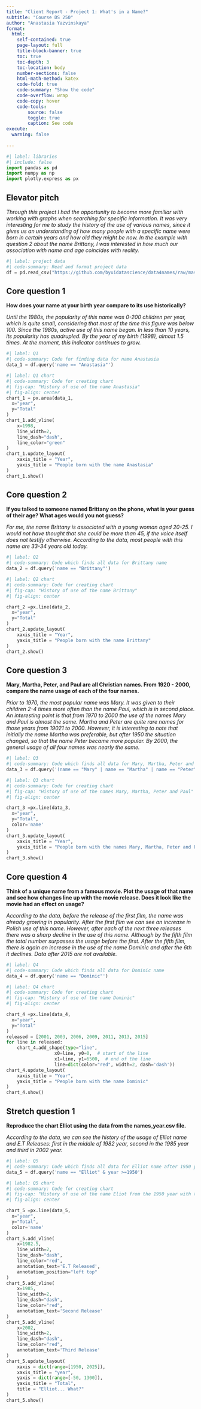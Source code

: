 ```yaml
---
title: "Client Report - Project 1: What's in a Name?"
subtitle: "Course DS 250"
author: "Anastasia Yazvinskaya"
format:
  html:
    self-contained: true
    page-layout: full
    title-block-banner: true
    toc: true
    toc-depth: 3
    toc-location: body
    number-sections: false
    html-math-method: katex
    code-fold: true
    code-summary: "Show the code"
    code-overflow: wrap
    code-copy: hover
    code-tools:
        source: false
        toggle: true
        caption: See code
execute: 
  warning: false
    
---
```


```python
#| label: libraries
#| include: false
import pandas as pd
import numpy as np
import plotly.express as px
```


## Elevator pitch

_Through this project I had the opportunity to become more familiar with working with graphs when searching for specific information. It was very interesting for me to study the history of the use of various names, since it gives us an understanding of how many people with a specific name were born in certain years and how old they might be now. In the example with question 2 about the name Brittany, I was interested in how much our association with name and age coincides with reality._

```python
#| label: project data
#| code-summary: Read and format project data
df = pd.read_csv("https://github.com/byuidatascience/data4names/raw/master/data-raw/names_year/names_year.csv")
```

## Core question 1

__How does your name at your birth year compare to its use historically?__

_Until the 1980s, the popularity of this name was 0-200 children per year, which is quite small, considering that most of the time this figure was below 100. Since the 1980s, active use of this name began. In less than 10 years, its popularity has quadrupled. By the year of my birth (1998), almost 1.5 times. At the moment, this indicator continues to grow._

```python
#| label: Q1
#| code-summary: Code for finding data for name Anastasia
data_1 = df.query('name == "Anastasia"')

```

```python
#| label: Q1 chart
#| code-summary: Code for creating chart
#| fig-cap: "History of use of the name Anastasia"
#| fig-align: center
chart_1 = px.area(data_1,
  x="year",
  y="Total"
)
chart_1.add_vline(
    x=1998, 
    line_width=2, 
    line_dash="dash", 
    line_color="green"
)
chart_1.update_layout(
    xaxis_title = "Year",
    yaxis_title = "People born with the name Anastasia"
)
chart_1.show()
```

## Core question 2

__If you talked to someone named Brittany on the phone, what is your guess of their age? What ages would you not guess?__

_For me, the name Brittany is associated with a young woman aged 20-25. I would not have thought that she could be more than 45, if the voice itself does not testify otherwise. According to the data, most people with this name are 33-34 years old today._

```python
#| label: Q2
#| code-summary: Code which finds all data for Brittany name
data_2 = df.query('name == "Brittany"')

```

```python
#| label: Q2 chart
#| code-summary: Code for creating chart
#| fig-cap: "History of use of the name Brittany"
#| fig-align: center

chart_2 =px.line(data_2,
  x="year",
  y="Total"
)
chart_2.update_layout(
    xaxis_title = "Year",
    yaxis_title = "People born with the name Brittany"
)
chart_2.show()
```

## Core question 3

__Mary, Martha, Peter, and Paul are all Christian names. From 1920 - 2000, compare the name usage of each of the four names.__

_Prior to 1970, the most popular name was Mary. It was given to their children 2-4 times more often than the name Paul, which is in second place. An interesting point is that from 1970 to 2000 the use of the names Mary and Paul is almost the same. Martha and Peter are quite rare names for those years from 19021 to 2000. However, it is interesting to note that initially the name Martha was preferable, but after 1950 the situation changed, so that the name Peter became more popular. By 2000, the general usage of all four names was nearly the same._

```python
#| label: Q3
#| code-summary: Code which finds all data for Mary, Martha, Peter and Paul names between 1920-2000 years
data_3 = df.query('(name == "Mary" | name == "Martha" | name == "Peter" | name == "Paul") & year >=1920 & year <=2000')

```

```python
#| label: Q3 chart
#| code-summary: Code for creating chart
#| fig-cap: "History of use of the names Mary, Martha, Peter and Paul"
#| fig-align: center

chart_3 =px.line(data_3,
  x="year",
  y="Total",
  color='name'
)
chart_3.update_layout(
    xaxis_title = "Year",
    yaxis_title = "People born with the names Mary, Martha, Peter and Paul"
)
chart_3.show()
```

## Core question 4

__Think of a unique name from a famous movie. Plot the usage of that name and see how changes line up with the movie release. Does it look like the movie had an effect on usage?__

_According to the data, before the release of the first film, the name was already growing in popularity. After the first film we can see an increase in Polish use of this name. However, after each of the next three releases there was a sharp decline in the use of this name. Although by the fifth film the total number surpasses the usage before the first. After the fifth film, there is again an increase in the use of the name Dominic and after the 6th it declines. Data after 2015 are not available._

```python
#| label: Q4
#| code-summary: Code which finds all data for Dominic name
data_4 = df.query('name == "Dominic"')

```

```python
#| label: Q4 chart
#| code-summary: Code for creating chart
#| fig-cap: "History of use of the name Dominic"
#| fig-align: center

chart_4 =px.line(data_4,
  x="year",
  y="Total"
)
released = [2001, 2003, 2006, 2009, 2011, 2013, 2015]
for line in released:
    chart_4.add_shape(type="line",
                  x0=line, y0=0,  # start of the line
                  x1=line, y1=6500,  # end of the line
                  line=dict(color="red", width=2, dash='dash'))
chart_4.update_layout(
    xaxis_title = "Year",
    yaxis_title = "People born with the name Dominic"
)
chart_4.show()
```

## Stretch question 1

__Reproduce the chart Elliot using the data from the names_year.csv file.__

_According to the data, we can see the history of the usage of Elliot name and E.T Releases: first in the middle of 1982 year, second in the 1985 year and third in 2002 year._

```python
#| label: Q5
#| code-summary: Code which finds all data for Elliot name after 1950 year
data_5 = df.query('name == "Elliot" & year >=1950')
```

```python
#| label: Q5 chart
#| code-summary: Code for creating chart
#| fig-cap: "History of use of the name Eliot from the 1950 year with tree releases"
#| fig-align: center

chart_5 =px.line(data_5,
  x="year",
  y="Total",
  color='name'
)
chart_5.add_vline(
    x=1982.5, 
    line_width=2, 
    line_dash="dash", 
    line_color="red", 
    annotation_text='E.T Released',
    annotation_position="left top"
)
chart_5.add_vline(
    x=1985, 
    line_width=2, 
    line_dash="dash", 
    line_color="red", 
    annotation_text='Second Release'
)
chart_5.add_vline(
    x=2002, 
    line_width=2, 
    line_dash="dash", 
    line_color="red", 
    annotation_text='Third Release'
)
chart_5.update_layout(
    xaxis = dict(range=[1950, 2025]),
    xaxis_title = "year",
    yaxis = dict(range=[-50, 1300]),
    yaxis_title = "Total",
    title = "Elliot... What?"
)
chart_5.show()
```